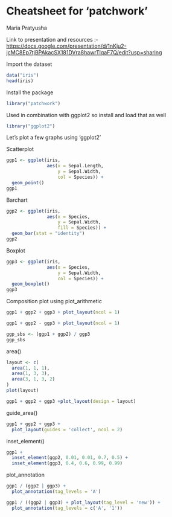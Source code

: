 # Cheatsheet for 'patchwork'

Maria Pratyusha

Link to presentation and resources :- <https://docs.google.com/presentation/d/1nKju2-jcMC8Ep7tjBPAkacSX181DVra8hawrTlqaF7Q/edit?usp=sharing>


Import the dataset

```r
data("iris")
head(iris)
```

Install the package
```r
library("patchwork")
```

Used in combination with ggplot2 so install and load that as well
```r
library("ggplot2")
```

Let's plot a few graphs using 'ggplot2'

Scatterplot 

```r
ggp1 <- ggplot(iris,               
               aes(x = Sepal.Length,
                   y = Sepal.Width,
                   col = Species)) +
  geom_point()
ggp1 
```

Barchart

```r
ggp2 <- ggplot(iris,               
               aes(x = Species,
                   y = Sepal.Width,
                   fill = Species)) +
  geom_bar(stat = "identity")
ggp2
```

Boxplot

```r
ggp3 <- ggplot(iris,              
               aes(x = Species,
                   y = Sepal.Width,
                   col = Species)) +
  geom_boxplot()
ggp3
```

Composition plot using plot_arithmetic

```r
ggp1 + ggp2 + ggp3 + plot_layout(ncol = 1)

ggp1 + ggp2 - ggp3 + plot_layout(ncol = 1)

ggp_sbs <- (ggp1 + ggp2) / ggp3   
ggp_sbs  
```

area()

```r
layout <- c(
  area(1, 1, 1),
  area(1, 3, 3),
  area(3, 1, 3, 2)
)
plot(layout)

ggp1 + ggp2 + ggp3 +plot_layout(design = layout)
```

guide_area()

```r
ggp1 + ggp2 + ggp3 +  
  plot_layout(guides = 'collect', ncol = 2)
```

inset_element()

```r
ggp1 +          
  inset_element(ggp2, 0.01, 0.01, 0.7, 0.5) +
  inset_element(ggp3, 0.4, 0.6, 0.99, 0.99)
```

plot_annotation

```r
ggp1 / (ggp2 | ggp3) +
  plot_annotation(tag_levels = 'A')

ggp1 / ((ggp2 | ggp3) + plot_layout(tag_level = 'new')) +
  plot_annotation(tag_levels = c('A', '1'))
```

